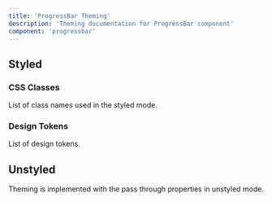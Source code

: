 ```yaml
---
title: 'ProgressBar Theming'
description: 'Theming documentation for ProgressBar component'
component: 'progressbar'
---
```


## Styled

### CSS Classes

List of class names used in the styled mode.

<DocTable name="ProgressBar" category="style" />

### Design Tokens

List of design tokens.

<DocTable name="ProgressBar" category="token" />

## Unstyled

Theming is implemented with the pass through properties in unstyled mode.
